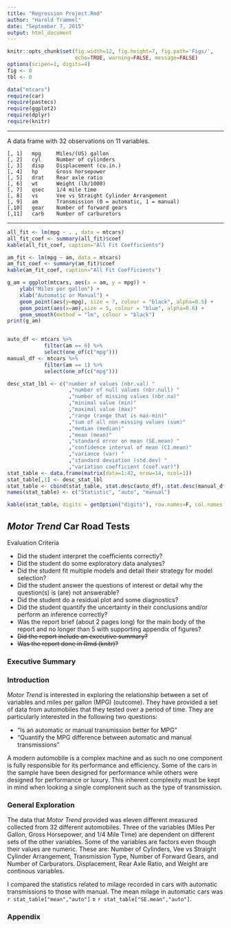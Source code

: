 ```yaml
---
title: "Regression Project.Rmd"
author: "Harold Trammel"
date: "September 7, 2015"
output: html_document
---
```

```r
knitr::opts_chunk$set(fig.width=12, fig.height=7, fig.path='Figs/',
                      echo=TRUE, warning=FALSE, message=FALSE)
options(scipen=1, digits=4)
fig <- 0
tbl <- 0

data("mtcars")
require(car)
require(pastecs)
require(ggplot2)
require(dplyr)
require(knitr)
```
***
A data frame with 32 observations on 11 variables.
```
[, 1]   mpg     Miles/(US) gallon
[, 2]   cyl     Number of cylinders
[, 3]   disp    Displacement (cu.in.)
[, 4]   hp      Gross horsepower
[, 5]   drat    Rear axle ratio
[, 6]   wt      Weight (lb/1000)
[, 7]   qsec    1/4 mile time
[, 8]   vs      Vee vs Straight Cylinder Arrangement
[, 9]   am      Transmission (0 = automatic, 1 = manual)
[,10]   gear    Number of forward gears
[,11]   carb    Number of carburetors
```
***

```r
all_fit <- lm(mpg ~ . , data = mtcars)
all_fit_coef <- summary(all_fit)$coef
kable(all_fit_coef, caption="All Fit Coefficients")

am_fit <- lm(mpg ~ am, data = mtcars)
am_fit_coef <- summary(am_fit)$coef
kable(am_fit_coef, caption="All Fit Coefficients")

g_am = ggplot(mtcars, aes(x = am, y = mpg)) + 
    ylab("Miles per gallon") + 
    xlab("Automatic or Manual") + 
    geom_point(aes(y=mpg), size = 7, colour = "black", alpha=0.5) + 
    geom_point(aes(x=am),size = 5, colour = "blue", alpha=0.6) +
    geom_smooth(method = "lm", colour = "black") 
print(g_am)


auto_df <- mtcars %>% 
            filter(am == 0) %>% 
            select(one_of(c("mpg")))
manual_df <- mtcars %>% 
            filter(am == 1) %>% 
            select(one_of(c("mpg")))

desc_stat_lbl <- c("number of values (nbr.val) "
                    ,"number of null values (nbr.null) "
                    ,"number of missing values (nbr.na)"
                    ,"minimal value (min)"
                    ,"maximal value (max)"
                    ,"range (range that is max-min)"
                    ,"sum of all non-missing values (sum)"
                    ,"median (median)"
                    ,"mean (mean)"
                    ,"standard error on mean (SE.mean) "
                    ,"confidence interval of mean (CI.mean)"
                    ,"variance (var) "
                    ,"standard deviation (std.dev) "
                    ,"variation coefficient (coef.var)") 
stat_table <- data.frame(matrix(data=1:42, nrow=14, ncol=1))
stat_table[,1] <- desc_stat_lbl
stat_table <- cbind(stat_table, stat.desc(auto_df), stat.desc(manual_df))
names(stat_table) <- c("Statistic", "auto", "manual")

kable(stat_table, digits = getOption("digits"), row.names=F, col.names = c("Statistic", "Automatic", "Manual"))
```

## _Motor Trend_ Car Road Tests

Evaluation Criteria

* Did the student interpret the coefficients correctly?
* Did the student do some exploratory data analyses?
* Did the student fit multiple models and detail their strategy for model selection?
* Did the student answer the questions of interest or detail why the question(s) is (are) not answerable?
* Did the student do a residual plot and some diagnostics?
* Did the student quantify the uncertainty in their conclusions and/or perform an inference correctly?
* Was the report brief (about 2 pages long) for the main body of the report and no longer than 5 with supporting appendix of figures?
* ~~Did the report include an executive summary?~~
* ~~Was the report done in Rmd (knitr)?~~


### Executive Summary

### Introduction
_Motor Trend_ is interested in exploring the relationship between a set of variables and miles per gallon (MPG) (outcome). They have provided a set of data from automobiles that they tested over a period of time.  They are particularly interested in the following two questions:

* “Is an automatic or manual transmission better for MPG”
* "Quantify the MPG difference between automatic and manual transmissions"

A modern automobile is a complex machine and as such no one component is fully responsible for its performance and efficiency.  Some of the cars in the sample have been designed for performance while others were designed for performance or luxury.  This inherent complexity must be kept in mind when looking a single complonent such as the type of transmission.

### General Exploration
The data that _Motor Trend_ provided was eleven different measured collected from 32 different automobiles.  Three of the variables (Miles Per Gallon, Gross Horsepower, and 1/4 Mile Time) are dependent on different sets of the other variables.  Some of the variables are factors even though their values are numeric.  These are: Number of Cylinders, Vee vs Straight Cylinder Arrangement, Transmission Type, Number of Forward Gears, and Number of Carburators.  Displacement, Rear Axle Ratio, and Weight are continous variables.

I compared the statistics related to milage recorded in cars with automatic transmissions to those with manual.  The mean milage in automatic cars was `r stat_table["mean","auto"]` &plusmn; `r stat_table["SE.mean","auto"]`.


### Appendix

